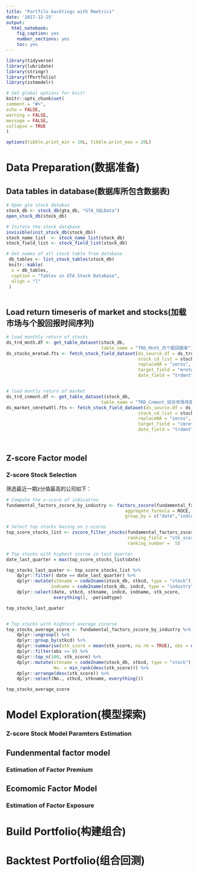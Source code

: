 ```yaml
---
title: "Portfilo backtings with Rmetrics"
date: '2017-12-25'
output: 
  html_notebook: 
    fig_caption: yes
    number_sections: yes
    toc: yes
---
```



```r

library(tidyverse)
library(lubridate)
library(stringr)
library(fPortfolio)
library(zstmodelr)

# Set global options for knitr 
knitr::opts_chunk$set(
comment = "#>",
echo = FALSE,
warning = FALSE,
message = FALSE,
collapse = TRUE
)

options(tibble.print_min = 10L, tibble.print_max = 20L)

```

# Data Preparation(数据准备)

## Data tables in database(数据库所包含数据表)

```r
# Open gta stock databse
stock_db <- stock_db(gta_db, "GTA_SQLData")
open_stock_db(stock_db)

# Initate the stock database
invisible(init_stock_db(stock_db))
stock_name_list  <- stock_name_list(stock_db)
stock_field_list <- stock_field_list(stock_db)

# Get names of all stock table from database   
 db_tables <- list_stock_tables(stock_db)
 knitr::kable(
  x = db_tables,
  caption = "Tables in GTA Stock Database",
  align = "l"
 )
 
```

## Load return timeseris of market and stocks(加载市场与个股回报时间序列)

```r
# load monthly return of stocks
ds_trd_mnth.df <- get_table_dataset(stock_db, 
                                    table_name = "TRD_Mnth_月个股回报率")
ds_stocks_mretwd.fts <- fetch_stock_field_dataset(ds_source.df = ds_trd_mnth.df,
                                                  stock_cd_list = stock_cd_list, 
                                                  replaceNA = "zeros",
                                                  target_field = "mretwd", 
                                                  date_field = "trdmnt")


# load montly return of market
ds_trd_cnmont.df <- get_table_dataset(stock_db, 
                                    table_name = "TRD_Cnmont_综合市场月度回报")
ds_market_cmretwdtl.fts <- fetch_stock_field_dataset(ds_source.df = ds_trd_cnmont.df,
                                                  stock_cd_list = stock_cd_list, 
                                                  replaceNA = "zeros",
                                                  target_field = "cmretwdtl", 
                                                  date_field = "trdmnt")




```

## Z-score Factor model

### Z-score Stock Selection

筛选最近一期z分值最高的公司如下：

```r

# Compute the z-score of indicatros
fundamental_factors_zscore_by_industry <- factors_zscore(fundamental_factors, 
                                             aggregate_formula = ROCE,
                                             group_by = c("date","indcd"))

# Select top stocks basing on z-scores
top_score_stocks_list <- zscore_filter_stocks(fundamental_factors_zscore_by_industry,
                                              ranking_field = "stk_score",
                                              ranking_number =  5)

# Top stocks with highest zscroe in last quarter
date_last_quarter = max(top_score_stocks_list$date)

top_stocks_last_quater <- top_score_stocks_list %>%
    dplyr::filter( date == date_last_quarter) %>%
    dplyr::mutate(stkname = code2name(stock_db, stkcd, type = "stock"),
                 indname = code2name(stock_db, indcd, type = "industry")) %>%
    dplyr::select(date, stkcd, stkname, indcd, indname, stk_score, 
                  everything(), -periodtype)

top_stocks_last_quater


# Top stocks with hightest average zscorse
top_stocks_average_score <- fundamental_factors_zscore_by_industry %>%
    dplyr::ungroup() %>%
    dplyr::group_by(stkcd) %>%
    dplyr::summarise(stk_score = mean(stk_score, na.rm = TRUE), obs = n()) %>%
    dplyr::filter(obs >= 8) %>%
    dplyr::top_n(100, stk_score) %>%
    dplyr::mutate(stkname = code2name(stock_db, stkcd, type = "stock"), 
                  No. = min_rank(desc(stk_score))) %>%
    dplyr::arrange(desc(stk_score)) %>%
    dplyr::select(No., stkcd, stkname, everything())

top_stocks_average_score

```

# Model Exploration(模型探索)



### Z-score Stock Model Paramters Estimation


## Fundenmental factor model



### Estimation of Factor Premium


## Ecomomic Factor Model


### Estimation of Factor Exposure


# Build Portfolio(构建组合)

# Backtest Portfolio(组合回测)
